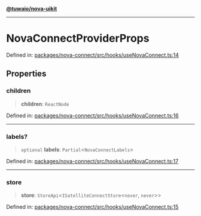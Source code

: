 [**@tuwaio/nova-uikit**](../../../../README.md)

***

# NovaConnectProviderProps

Defined in: [packages/nova-connect/src/hooks/useNovaConnect.ts:14](https://github.com/TuwaIO/nova-uikit/blob/f49cad1d52abee6a423984420ad898e9578069dd/packages/nova-connect/src/hooks/useNovaConnect.ts#L14)

## Properties

### children

> **children**: `ReactNode`

Defined in: [packages/nova-connect/src/hooks/useNovaConnect.ts:16](https://github.com/TuwaIO/nova-uikit/blob/f49cad1d52abee6a423984420ad898e9578069dd/packages/nova-connect/src/hooks/useNovaConnect.ts#L16)

***

### labels?

> `optional` **labels**: `Partial`\<`NovaConnectLabels`\>

Defined in: [packages/nova-connect/src/hooks/useNovaConnect.ts:17](https://github.com/TuwaIO/nova-uikit/blob/f49cad1d52abee6a423984420ad898e9578069dd/packages/nova-connect/src/hooks/useNovaConnect.ts#L17)

***

### store

> **store**: `StoreApi`\<`ISatelliteConnectStore`\<`never`, `never`\>\>

Defined in: [packages/nova-connect/src/hooks/useNovaConnect.ts:15](https://github.com/TuwaIO/nova-uikit/blob/f49cad1d52abee6a423984420ad898e9578069dd/packages/nova-connect/src/hooks/useNovaConnect.ts#L15)
